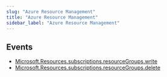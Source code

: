 ```yaml
---
slug: "Azure Resource Management"
title: "Azure Resource Management"
sidebar_label: "Azure Resource Management"
---
```


## Events

- [Microsoft.Resources.subscriptions.resourceGroups.write](/azurerealtime/realtime/azureresourcemanagement/rules/microsoft.resources.subscriptions.resourcegroups.write)
- [Microsoft.Resources.subscriptions.resourceGroups.delete](/azurerealtime/realtime/azureresourcemanagement/rules/microsoft.resources.subscriptions.resourcegroups.delete)